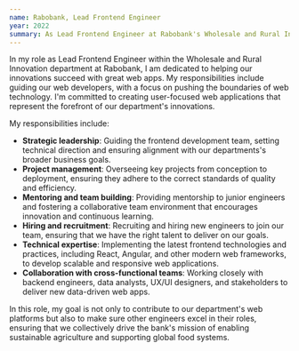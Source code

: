 ```yaml
---
name: Rabobank, Lead Frontend Engineer
year: 2022
summary: As Lead Frontend Engineer at Rabobank's Wholesale and Rural Innovation department, I help teams develop great web apps, focusing on user-centric design and cross-functional collaboration for sustainable agriculture innovations.
---
```


In my role as Lead Frontend Engineer within the Wholesale and Rural Innovation department at Rabobank, I am dedicated to helping our innovations succeed with great web apps. My responsibilities include guiding our web developers, with a focus on pushing the boundaries of web technology. I'm committed to creating user-focused web applications that represent the forefront of our department's innovations.

My responsibilities include:

- **Strategic leadership**: Guiding the frontend development team, setting technical direction and ensuring alignment with our departments's broader business goals.
- **Project management**: Overseeing key projects from conception to deployment, ensuring they adhere to the correct standards of quality and efficiency.
- **Mentoring and team building**: Providing mentorship to junior engineers and fostering a collaborative team environment that encourages innovation and continuous learning.
- **Hiring and recruitment**: Recruiting and hiring new engineers to join our team, ensuring that we have the right talent to deliver on our goals.
- **Technical expertise**: Implementing the latest frontend technologies and practices, including React, Angular, and other modern web frameworks, to develop scalable and responsive web applications.
- **Collaboration with cross-functional teams**: Working closely with backend engineers, data analysts, UX/UI designers, and stakeholders to deliver new data-driven web apps.

In this role, my goal is not only to contribute to our department's web platforms but also to make sure other engineers excel in their roles, ensuring that we collectively drive the bank's mission of enabling sustainable agriculture and supporting global food systems.
